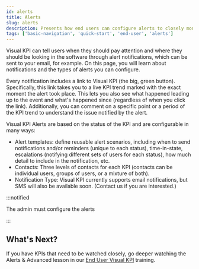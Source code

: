 ```yaml
---
id: alerts
title: Alerts
slug: alerts
description: Presents how end users can configure alerts to closely monitor critical KPIs in Transpara's Visual KPIs software.
tags: ['basic-navigation', 'quick-start', 'end-user', 'alerts']
---
```



Visual KPI can tell users when they should pay attention and where they should be looking in the software through alert notifications, which can be sent to your email, for example. On this page, you will learn about notifications and the types of alerts you can configure.  

Every notification includes a link to Visual KPI (the big, green button). Specifically, this link takes you to a live KPI trend marked with the exact moment the alert took place. This lets you also see what happened leading up to the event and what's happened since (regardless of when you click the link). Additionally, you can comment on a specific point or a period of the KPI trend to understand the issue notified by the alert. 

<StylizedImage
  imgURL="/img/docs/end-user/basic-navigation/alets/visualization-alerts-notification.png"
  alt="Alert notification example"
/>

Visual KPI Alerts are based on the status of the KPI and are configurable in many ways:

- Alert templates: define reusable alert scenarios, including when to send notifications and/or reminders (unique to each status), time-in-state, escalations (notifying different sets of users for each status), how much detail to include in the notification, etc. 
- Contacts: Three levels of contacts for each KPI (contacts can be individual users, groups of users, or a mixture of both). 
- Notification Type: Visual KPI currently supports email notifications, but SMS will also be available soon. (Contact us if you are interested.) 

<StylizedImage
  imgURL="/img/docs/end-user/basic-navigation/alets/visualization-alerts-trend.png"
  alt="Alert trend"
/>

:::notified

The admin must configure the alerts 

:::

## What's Next? 

If you have KPIs that need to be watched closely, go deeper watching the Alerts & Advanced lesson in our [End User Visual KPI](https://www.transpara.com/lesson/search-end-user/) training.